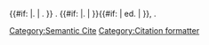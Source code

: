 <noinclude>[[Category:Semantic Cite]] [[Category:Citation formatter]]</noinclude><includeonly>{{#if: {{{bibtex-author|}}} |{{{bibtex-author}}}. | {{{author}}}. }} ''{{{title}}}''. {{#if: {{{publisher|}}} |{{{publisher}}}. | }}{{#if: {{{edition|}}} |{{{edition}}} ed. | }}, {{{year|pubdate}}}.</includeonly>